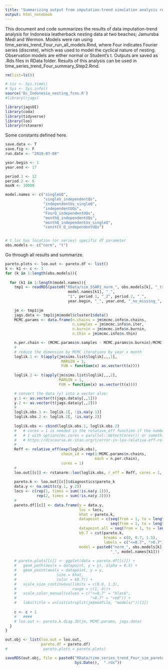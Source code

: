 ```yaml
---
title: "Summarizing output from imputation-trend simulation analysis results - Step 1"
output: html_notebook
---
```


This document and code summarizes the results of data imputation-trend analysis for Indonesia leatherback nesting data at two beaches; Jamursba Medi and Wermon. Models were ran using time_series_trend_Four_run_all_models.Rmd, where Four indicates Fourier series (discrete), which was used to model the cyclical nature of nesting. Observation models are either normal or Student's t.  Outputs are saved as .Rds files in RData folder. Results of this analysis can be used in time_series_trend_Four_summary_Step2.Rmd. 

```r
rm(list=ls())

# tic <- Sys.time()
# Sys <- Sys.info()
source('Dc_Indonesia_nesting_fcns.R')
#library(rjags)

library(jagsUI)
library(coda)
library(tidyverse)
library(loo)
library(rstanarm)
```


Some constants defined here.
```r
save.data <- T
save.fig <- F
run.date <- "2019-07-08"

year.begin <- 1
year.end <- 17

period.1 <- 12
period.2 <- 6
maxN <- 10000

model.names <- c("singleUQ", 
                 "singleU_independentQs",
                 "independentUs_singleQ", 
                 "independentUQs",
                 "FourQ_independentUQs", 
                 "monthQ_independentUQs",
                 "monthQ_independentUs_singleQ",
                 "constCV_Q_independentUQs")


# t_loc has location (or series) specific df parameter 
obs.models <- c("norm", "t") 

```

Go through all results and summarize.

```r
pareto.plots <- loo.out <- pareto.df <- list()
k <- k1 <- c <- 1
for (k in 1:length(obs.models)){
  
  for (k1 in 1:length(model.names)){
    tmp1 <- readRDS(paste0("RData/sim_SSAR1_norm_", obs.models[k], "_trend_Four_", 
                            model.names[k1], "_",
                            "1", period.1, "_2", period.2, "_",
                            year.begin, "_", year.end, "_no_missing_", run.date, ".rds"))
    
    jm <- tmp1$jm
    jags.data <- tmp1$jm$model$cluster1$data()
    MCMC.params <- data.frame(n.chains = jm$mcmc.info$n.chains,
                              n.samples = jm$mcmc.info$n.iter,
                              n.burnin = jm$mcmc.info$n.burnin,
                              n.thin = jm$mcmc.info$n.thin)

    n.per.chain <- (MCMC.params$n.samples - MCMC.params$n.burnin)/MCMC.params$n.thin
    #   
    # reduce the dimension by MCMC iterations by year x month
    loglik.1 <- t(apply(jm$sims.list$loglik[,,,1], 
                         MARGIN = 1, 
                         FUN = function(x) as.vector(t(x))))
    
    loglik.2 <- t(apply(jm$sims.list$loglik[,,,2],
                        MARGIN = 1,
                        FUN = function(x) as.vector(t(x))))

    # convert the data (y) into a vector also:
    y.1 <- as.vector(t(jags.data$y[,,1]))
    y.2 <- as.vector(t(jags.data$y[,,2]))
    #   
    loglik.obs.1 <- loglik.1[, !is.na(y.1)]
    loglik.obs.2 <- loglik.2[, !is.na(y.2)]
    
    loglik.obs <- cbind(loglik.obs.1, loglik.obs.2)
    #   # cores = 1 is needed in the relative_eff function if the number of cores was set to more than
    #   # 1 with options(mc.cores = parallel::detectCores()) or something similear. See also here:
    #   # https://discourse.mc-stan.org/t/error-in-loo-relative-eff-related-to-options-mc-cores/5610/2
    #   
    Reff <- relative_eff(exp(loglik.obs),
                         chain_id = rep(1:MCMC.params$n.chains,
                                        each = n.per.chain),
                         cores = 1)
    #   
    loo.out[[c]] <- rstanarm::loo(loglik.obs, r_eff = Reff, cores = 1, k_threshold = 0.7)
    
    pareto.k <- loo.out[[c]]$diagnostics$pareto_k
    data.y <- na.omit(c(y.1, y.2))
    locs <- c(rep(1, times = sum(!is.na(y.1))), 
              rep(2, times = sum(!is.na(y.2))))
    # 
    pareto.df[[c]] <- data.frame(y = data.y,
                                 loc = locs,
                                 khat = pareto.k,
                                 datapoint = c(seq(from = 1, to = length(na.omit(y.1))),
                                               seq(from = 1, to = length(na.omit(y.2)))),
                                 datapoint.all = seq(from = 1, to = length(data.y)),
                                 k0.7 = cut(pareto.k,
                                            breaks = c(0, 0.7, 1.5),
                                            labels = c("<=0.7", ">0.7")),
                                 model = paste0("norm_", obs.models[k],
                                               "_", model.names[k1]))
    
    # pareto.plots[[c]] <- ggplot(data = pareto.df[[c]]) +
    #   geom_path(aes(x = datapoint, y = y), alpha = 0.5) +
    #   geom_point(aes(x = datapoint, y = y,
    #                  size = khat,
    #                  color = k0.7)) +
    #   scale_size_continuous(limits = c(0.0, 1.3),
    #                         range = c(1, 4))+
    #   scale_color_manual(values = c("<=0.7" = "black",
    #                                 ">0.7" = "red")) + 
    #   labs(title = unlist(strsplit(jm$modfile, "models/"))[2])
    
    c <- c + 1
    #   ####
    # loo.out <- pareto.k.diag.3D(jm, MCMC.params, jags.data)
  }
}

out.obj <- list(loo.out = loo.out, 
                pareto.df = pareto.df)
#                pareto.plots = pareto.plots)

saveRDS(out.obj, file = paste0("RData/time_series_trend_Four_sim_pareto_summary_", 
                               Sys.Date(),  ".rds"))

```


